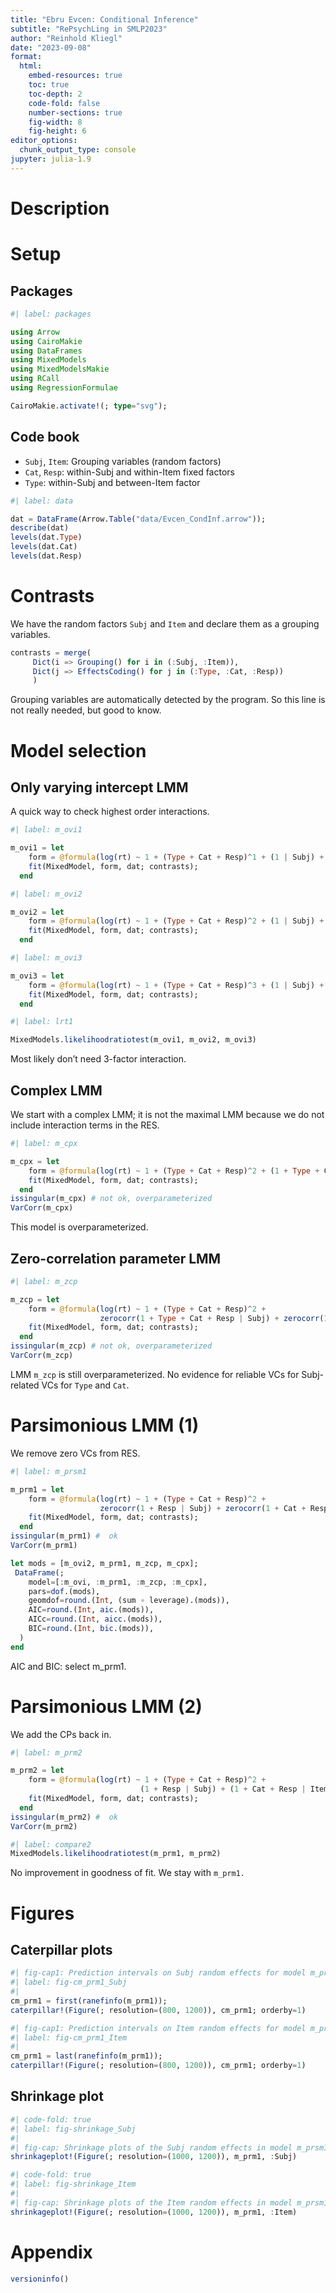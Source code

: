 ```yaml
---
title: "Ebru Evcen: Conditional Inference"
subtitle: "RePsychLing in SMLP2023"
author: "Reinhold Kliegl"
date: "2023-09-08"
format:
  html:
    embed-resources: true
    toc: true
    toc-depth: 2
    code-fold: false
    number-sections: true
    fig-width: 8
    fig-height: 6
editor_options:
  chunk_output_type: console
jupyter: julia-1.9
---
```


# Description


# Setup

## Packages

```julia
#| label: packages

using Arrow
using CairoMakie
using DataFrames
using MixedModels
using MixedModelsMakie
using RCall
using RegressionFormulae

CairoMakie.activate!(; type="svg");
```

## Code book

+ `Subj`, `Item`: Grouping variables (random factors)
+ `Cat`, `Resp`:  within-Subj and within-Item fixed factors 
+ `Type`:  within-Subj and between-Item factor
  
```julia
#| label: data

dat = DataFrame(Arrow.Table("data/Evcen_CondInf.arrow"));
describe(dat)
levels(dat.Type)
levels(dat.Cat)
levels(dat.Resp)
```



# Contrasts

We have  the random factors `Subj` and `Item` and declare them as a grouping variables.

```julia
contrasts = merge(
     Dict(i => Grouping() for i in (:Subj, :Item)),
     Dict(j => EffectsCoding() for j in (:Type, :Cat, :Resp))
     )
```

Grouping variables are automatically detected by the program. So this line is not really needed, but good to know.

# Model selection

## Only varying intercept LMM

A quick way to check highest order interactions. 
```julia
#| label: m_ovi1

m_ovi1 = let
    form = @formula(log(rt) ~ 1 + (Type + Cat + Resp)^1 + (1 | Subj) + (1 | Item));
    fit(MixedModel, form, dat; contrasts);
  end
```

```julia
#| label: m_ovi2

m_ovi2 = let
    form = @formula(log(rt) ~ 1 + (Type + Cat + Resp)^2 + (1 | Subj) + (1 | Item));
    fit(MixedModel, form, dat; contrasts);
  end
```

```julia
#| label: m_ovi3

m_ovi3 = let
    form = @formula(log(rt) ~ 1 + (Type + Cat + Resp)^3 + (1 | Subj) + (1 | Item));
    fit(MixedModel, form, dat; contrasts);
  end
```

```julia
#| label: lrt1

MixedModels.likelihoodratiotest(m_ovi1, m_ovi2, m_ovi3)
```

Most likely don't need 3-factor interaction. 

## Complex LMM

 We start with a complex LMM; it is not the maximal LMM because we do not include interaction terms in the RES.

```julia
#| label: m_cpx

m_cpx = let
    form = @formula(log(rt) ~ 1 + (Type + Cat + Resp)^2 + (1 + Type + Cat + Resp | Subj) + (1 + Cat + Resp | Item));
    fit(MixedModel, form, dat; contrasts);
  end
issingular(m_cpx) # not ok, overparameterized
VarCorr(m_cpx)
```

This model is overparameterized.

## Zero-correlation parameter LMM

```julia
#| label: m_zcp

m_zcp = let
    form = @formula(log(rt) ~ 1 + (Type + Cat + Resp)^2 + 
                    zerocorr(1 + Type + Cat + Resp | Subj) + zerocorr(1 + Cat + Resp | Item));
    fit(MixedModel, form, dat; contrasts);
  end
issingular(m_zcp) # not ok, overparameterized
VarCorr(m_zcp)
```

LMM `m_zcp` is still overparameterized. 
No evidence for reliable VCs for Subj-related VCs for `Type` and `Cat`.


# Parsimonious LMM (1)

We remove zero VCs from RES.

```julia
#| label: m_prsm1

m_prm1 = let
    form = @formula(log(rt) ~ 1 + (Type + Cat + Resp)^2 + 
                    zerocorr(1 + Resp | Subj) + zerocorr(1 + Cat + Resp | Item));
    fit(MixedModel, form, dat; contrasts);
  end
issingular(m_prm1) #  ok
VarCorr(m_prm1)
```

```julia
let mods = [m_ovi2, m_prm1, m_zcp, m_cpx];
 DataFrame(;
    model=[:m_ovi, :m_prm1, :m_zcp, :m_cpx],
    pars=dof.(mods),
    geomdof=round.(Int, (sum ∘ leverage).(mods)),
    AIC=round.(Int, aic.(mods)),
    AICc=round.(Int, aicc.(mods)),
    BIC=round.(Int, bic.(mods)),
  )
end
```

AIC and BIC: select m_prm1.

# Parsimonious LMM (2)

We add the CPs back in. 

```julia
#| label: m_prm2

m_prm2 = let
    form = @formula(log(rt) ~ 1 + (Type + Cat + Resp)^2 + 
                             (1 + Resp | Subj) + (1 + Cat + Resp | Item));
    fit(MixedModel, form, dat; contrasts);
  end
issingular(m_prm2) #  ok
VarCorr(m_prm2)
```

```julia
#| label: compare2
MixedModels.likelihoodratiotest(m_prm1, m_prm2)
```

No improvement in goodness of fit. We stay with `m_prm1.`

# Figures

## Caterpillar plots

```julia
#| fig-cap1: Prediction intervals on Subj random effects for model m_prm1
#| label: fig-cm_prm1_Subj
#|
cm_prm1 = first(ranefinfo(m_prm1));
caterpillar!(Figure(; resolution=(800, 1200)), cm_prm1; orderby=1)
```


```julia
#| fig-cap1: Prediction intervals on Item random effects for model m_prm1
#| label: fig-cm_prm1_Item
#|
cm_prm1 = last(ranefinfo(m_prm1));
caterpillar!(Figure(; resolution=(800, 1200)), cm_prm1; orderby=1)
```

## Shrinkage plot

```julia
#| code-fold: true
#| label: fig-shrinkage_Subj
#|
#| fig-cap: Shrinkage plots of the Subj random effects in model m_prsm1
shrinkageplot!(Figure(; resolution=(1000, 1200)), m_prm1, :Subj)
```
```julia
#| code-fold: true
#| label: fig-shrinkage_Item
#|
#| fig-cap: Shrinkage plots of the Item random effects in model m_prsm1
shrinkageplot!(Figure(; resolution=(1000, 1200)), m_prm1, :Item)
```


# Appendix
```julia
versioninfo()
```
